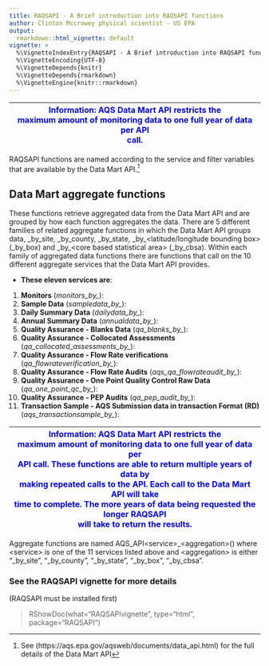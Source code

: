 ---
title: RAQSAPI - A Brief introduction into RAQSAPI functions
author: Clinton Mccrowey physical scientist - US EPA
output:
  rmarkdown::html_vignette: default
vignette: >
  %\VignetteIndexEntry{RAQSAPI - A Brief introduction into RAQSAPI functions}
  %\VignetteEncoding{UTF-8}
  %\VignetteDepends{knitr}
  %\VignetteDepends{rmarkdown}
  %\VignetteEngine{knitr::rmarkdown}
---


| <span style="color:blue"> Information: AQS Data Mart API restricts the \
maximum amount of monitoring data to one full year of data per API \
call.</span> |
| -- |

RAQSAPI functions are named according to the service and filter variables that are
available by the Data Mart
API.^[See (https://aqs.epa.gov/aqsweb/documents/data_api.html) for the full 
details of the Data Mart API]

## Data Mart aggregate functions

These functions retrieve aggregated data from the Data Mart API and are grouped
by how each function aggregates the data. There are 5 different families of
related aggregate functions in which the Data Mart API groups data, _by_site,
_by_county, _by_state, _by\_\<latitude/longitude bounding box\> (_by_box) and
_by\_\<core based statistical area\> (_by_cbsa). Within each family of
aggregated data functions there are functions that call on the 10 different
aggregate services that the Data Mart API provides.


* **These eleven services are**:
1. **Monitors** (*monitors_by_*): 
2. **Sample Data** (*sampledata_by_*):
3. **Daily Summary Data** (*dailydata_by_*): 
4. **Annual Summary Data** (*annualdata_by_*): 
5. **Quality Assurance - Blanks Data** (*qa_blanks_by_*): 
6. **Quality Assurance - Collocated Assessments**
    (*qa_collocated_assessments_by_*):
7. **Quality Assurance - Flow Rate verifications**
    (*qa_flowrateverification_by_*):
8. **Quality Assurance - Flow Rate Audits** (*aqs_qa_flowrateaudit_by_*):
9. **Quality Assurance - One Point Quality Control Raw Data**
    (*qa_one_point_qc_by_*):
10. **Quality Assurance - PEP Audits** (*qa_pep_audit_by_*):
11. **Transaction Sample - AQS Submission data in transaction Format (RD)**
     (*aqs_transactionsample_by_*):
     
| <span style="color:blue"> Information: AQS Data Mart API restricts the \
maximum amount of monitoring data to one full year of data per \
API call. These functions are able to return multiple years of data by \
making repeated calls to the API.  Each call to the Data Mart API will take \
time to complete. The more years of data being requested the longer RAQSAPI \
will take to return the results.</span> |
| -- |

Aggregate functions are named AQS_API\<service\>\_\<aggregation\>() where
\<service\> is one of the 11 services listed above and \<aggregation\> is
either "_by_site", "_by_county", "_by_state", "_by_box", "_by_cbsa".

### See the RAQSAPI vignette for more details
(RAQSAPI must be installed first)

> RShowDoc(what="RAQSAPIvignette", type="html", package="RAQSAPI")
